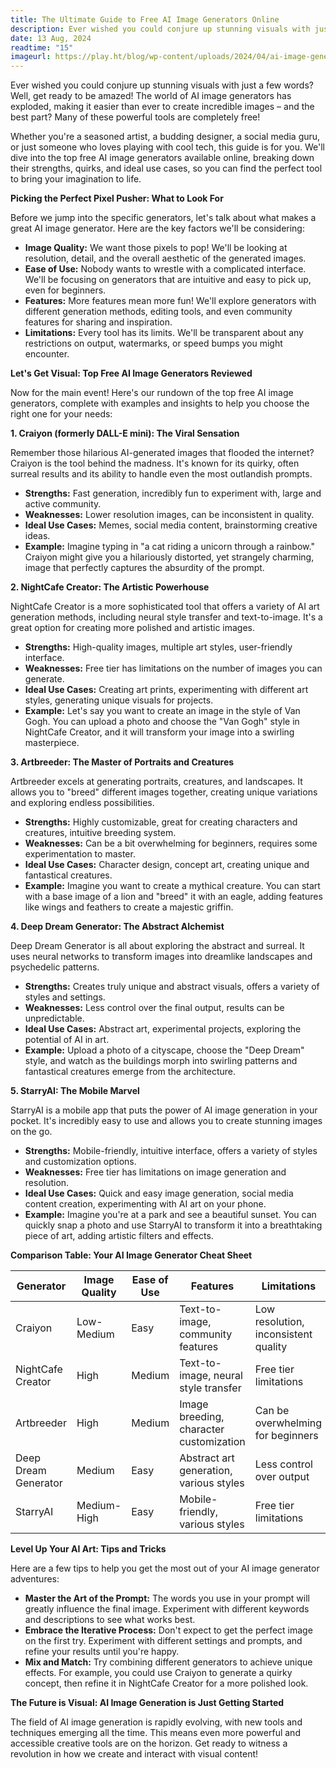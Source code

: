 ```yaml
---
title: The Ultimate Guide to Free AI Image Generators Online
description: Ever wished you could conjure up stunning visuals with just a few words? Well, get ready to be amazed! The world of AI image generators has exploded.
date: 13 Aug, 2024
readtime: "15"
imageurl: https://play.ht/blog/wp-content/uploads/2024/04/ai-image-generator.webp
---
```


Ever wished you could conjure up stunning visuals with just a few words? Well, get ready to be amazed! The world of AI image generators has exploded, making it easier than ever to create incredible images – and the best part? Many of these powerful tools are completely free!

Whether you're a seasoned artist, a budding designer, a social media guru, or just someone who loves playing with cool tech, this guide is for you. We'll dive into the top free AI image generators available online, breaking down their strengths, quirks, and ideal use cases, so you can find the perfect tool to bring your imagination to life.

**Picking the Perfect Pixel Pusher: What to Look For**

Before we jump into the specific generators, let's talk about what makes a great AI image generator. Here are the key factors we'll be considering:

* **Image Quality:** We want those pixels to pop! We'll be looking at resolution, detail, and the overall aesthetic of the generated images.
* **Ease of Use:** Nobody wants to wrestle with a complicated interface. We'll be focusing on generators that are intuitive and easy to pick up, even for beginners.
* **Features:** More features mean more fun! We'll explore generators with different generation methods, editing tools, and even community features for sharing and inspiration.
* **Limitations:** Every tool has its limits. We'll be transparent about any restrictions on output, watermarks, or speed bumps you might encounter.

**Let's Get Visual: Top Free AI Image Generators Reviewed**

Now for the main event! Here's our rundown of the top free AI image generators, complete with examples and insights to help you choose the right one for your needs:

**1. Craiyon (formerly DALL-E mini): The Viral Sensation**

Remember those hilarious AI-generated images that flooded the internet? Craiyon is the tool behind the madness. It's known for its quirky, often surreal results and its ability to handle even the most outlandish prompts.

* **Strengths:** Fast generation, incredibly fun to experiment with, large and active community.
* **Weaknesses:** Lower resolution images, can be inconsistent in quality.
* **Ideal Use Cases:** Memes, social media content, brainstorming creative ideas.
* **Example:** Imagine typing in "a cat riding a unicorn through a rainbow." Craiyon might give you a hilariously distorted, yet strangely charming, image that perfectly captures the absurdity of the prompt.

**2. NightCafe Creator: The Artistic Powerhouse**

NightCafe Creator is a more sophisticated tool that offers a variety of AI art generation methods, including neural style transfer and text-to-image. It's a great option for creating more polished and artistic images.

* **Strengths:** High-quality images, multiple art styles, user-friendly interface.
* **Weaknesses:** Free tier has limitations on the number of images you can generate.
* **Ideal Use Cases:** Creating art prints, experimenting with different art styles, generating unique visuals for projects.
* **Example:** Let's say you want to create an image in the style of Van Gogh. You can upload a photo and choose the "Van Gogh" style in NightCafe Creator, and it will transform your image into a swirling masterpiece.

**3. Artbreeder: The Master of Portraits and Creatures**

Artbreeder excels at generating portraits, creatures, and landscapes. It allows you to "breed" different images together, creating unique variations and exploring endless possibilities.

* **Strengths:** Highly customizable, great for creating characters and creatures, intuitive breeding system.
* **Weaknesses:** Can be a bit overwhelming for beginners, requires some experimentation to master.
* **Ideal Use Cases:** Character design, concept art, creating unique and fantastical creatures.
* **Example:** Imagine you want to create a mythical creature. You can start with a base image of a lion and "breed" it with an eagle, adding features like wings and feathers to create a majestic griffin.

**4. Deep Dream Generator: The Abstract Alchemist**

Deep Dream Generator is all about exploring the abstract and surreal. It uses neural networks to transform images into dreamlike landscapes and psychedelic patterns.

* **Strengths:** Creates truly unique and abstract visuals, offers a variety of styles and settings.
* **Weaknesses:** Less control over the final output, results can be unpredictable.
* **Ideal Use Cases:** Abstract art, experimental projects, exploring the potential of AI in art.
* **Example:** Upload a photo of a cityscape, choose the "Deep Dream" style, and watch as the buildings morph into swirling patterns and fantastical creatures emerge from the architecture.

**5. StarryAI: The Mobile Marvel**

StarryAI is a mobile app that puts the power of AI image generation in your pocket. It's incredibly easy to use and allows you to create stunning images on the go.

* **Strengths:** Mobile-friendly, intuitive interface, offers a variety of styles and customization options.
* **Weaknesses:** Free tier has limitations on image generation and resolution.
* **Ideal Use Cases:** Quick and easy image generation, social media content creation, experimenting with AI art on your phone.
* **Example:** Imagine you're at a park and see a beautiful sunset. You can quickly snap a photo and use StarryAI to transform it into a breathtaking piece of art, adding artistic filters and effects.

**Comparison Table: Your AI Image Generator Cheat Sheet**

| Generator        | Image Quality | Ease of Use | Features                               | Limitations                     |
|-----------------|---------------|-------------|----------------------------------------|---------------------------------|
| Craiyon          | Low-Medium      | Easy        | Text-to-image, community features       | Low resolution, inconsistent quality |
| NightCafe Creator | High           | Medium      | Text-to-image, neural style transfer     | Free tier limitations            |
| Artbreeder       | High           | Medium      | Image breeding, character customization  | Can be overwhelming for beginners  |
| Deep Dream Generator| Medium       | Easy        | Abstract art generation, various styles | Less control over output         |
| StarryAI         | Medium-High     | Easy        | Mobile-friendly, various styles        | Free tier limitations            |

**Level Up Your AI Art: Tips and Tricks**

Here are a few tips to help you get the most out of your AI image generator adventures:

* **Master the Art of the Prompt:** The words you use in your prompt will greatly influence the final image. Experiment with different keywords and descriptions to see what works best.
* **Embrace the Iterative Process:** Don't expect to get the perfect image on the first try. Experiment with different settings and prompts, and refine your results until you're happy.
* **Mix and Match:** Try combining different generators to achieve unique effects. For example, you could use Craiyon to generate a quirky concept, then refine it in NightCafe Creator for a more polished look.

**The Future is Visual: AI Image Generation is Just Getting Started**

The field of AI image generation is rapidly evolving, with new tools and techniques emerging all the time. This means even more powerful and accessible creative tools are on the horizon. Get ready to witness a revolution in how we create and interact with visual content!